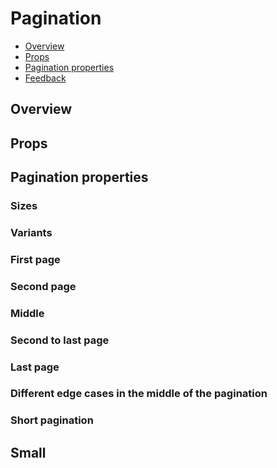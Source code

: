 
<Meta of={PaginationStories} />

# Pagination

- [Overview](#overview)
- [Props](#props)
- [Pagination properties](#pagination-properties)
- [Feedback](#feedback)

## Overview

<Canvas>
  <Story of={PaginationStories.Overview} />
</Canvas>

## Props

<PropsTable />

## Pagination properties

### Sizes

<Canvas>
  <Story of={PaginationStories.Sizes} />
</Canvas>

### Variants

<Canvas>
  <Story of={PaginationStories.Variants} />
</Canvas>

### First page

<Canvas>
  <Story of={PaginationStories.FirstPage} />
</Canvas>

### Second page

<Canvas>
  <Story of={PaginationStories.SecondPage} />
</Canvas>

### Middle

<Canvas>
  <Story of={PaginationStories.Middle} />
</Canvas>

### Second to last page

<Canvas>
  <Story of={PaginationStories.SecondToLastPage} />
</Canvas>

### Last page

<Canvas>
  <Story of={PaginationStories.LastPage} />
</Canvas>

### Different edge cases in the middle of the pagination

<Canvas>
  <Story of={PaginationStories.EdgeCases} />
</Canvas>

### Short pagination

<Canvas>
  <Story of={PaginationStories.Short} />
</Canvas>

## Small

<Canvas>
  <Story of={PaginationStories.Small} />
</Canvas>
